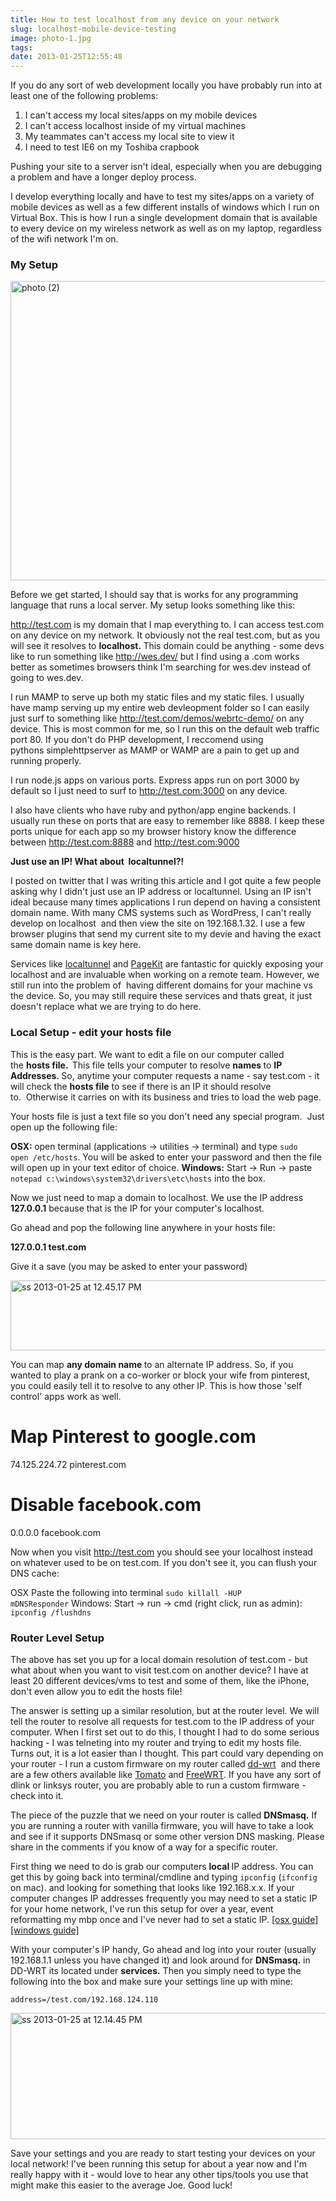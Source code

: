 ```yaml
---
title: How to test localhost from any device on your network
slug: localhost-mobile-device-testing
image: photo-1.jpg
tags: 
date: 2013-01-25T12:55:48
---
```


If you do any sort of web development locally you have probably run into at least one of the following problems:

<ol>
    <li>I can't access my local sites/apps on my mobile devices</li>
    <li>I can't access localhost inside of my virtual machines</li>
    <li>My teammates can't access my local site to view it</li>
    <li>I need to test IE6 on my Toshiba crapbook</li>
</ol>

Pushing your site to a server isn't ideal, especially when you are debugging a problem and have a longer deploy process.

I develop everything locally and have to test my sites/apps on a variety of mobile devices as well as a few different installs of windows which I run on Virtual Box. This is how I run a single development domain that is available to every device on my wireless network as well as on my laptop, regardless of the wifi network I'm on.

<!--more-->

<h3>My Setup</h3>

<img class="size-large wp-image-743 alignleft" src="photo-2-650x487.jpg" alt="photo (2)" width="640" height="479" />

Before we get started, I should say that is works for any programming language that runs a local server. My setup looks something like this:

http://test.com is my domain that I map everything to. I can access test.com on any device on my network. It obviously not the real test.com, but as you will see it resolves to <strong>localhost. </strong>This domain could be anything - some devs like to run something like http://wes.dev/ but I find using a .com works better as sometimes browsers think I'm searching for wes.dev instead of going to wes.dev.

I run MAMP to serve up both my static files and my static files. I usually have mamp serving up my entire web devleopment folder so I can easily just surf to something like http://test.com/demos/webrtc-demo/ on any device. This is most common for me, so I run this on the default web traffic port 80. If you don't do PHP development, I reccomend using pythons simplehttpserver as MAMP or WAMP are a pain to get up and running properly.

I run node.js apps on various ports. Express apps run on port 3000 by default so I just need to surf to http://test.com:3000 on any device.

I also have clients who have ruby and python/app engine backends. I usually run these on ports that are easy to remember like 8888. I keep these ports unique for each app so my browser history know the difference between http://test.com:8888 and http://test.com:9000

<strong>Just use an IP! What about  localtunnel?! </strong>

I posted on twitter that I was writing this article and I got quite a few people asking why I didn't just use an IP address or localtunnel. Using an IP isn't ideal because many times applications I run depend on having a consistent domain name. With many CMS systems such as WordPress, I can't really develop on localhost  and then view the site on 192.168.1.32. I use a few browser plugins that send my current site to my devie and having the exact same domain name is key here.

Services like <a href="http://progrium.com/localtunnel/">localtunnel</a> and <a href="http://pagekite.net/">PageKit</a> are fantastic for quickly exposing your localhost and are invaluable when working on a remote team. However, we still run into the problem of  having different domains for your machine vs the device. So, you may still require these services and thats great, it just doesn't replace what we are trying to do here.

<h3>Local Setup - edit your hosts file</h3>

This is the easy part. We want to edit a file on our computer called the <strong>hosts file.  </strong>This file tells your computer to resolve <strong>names </strong>to <strong>IP Addresses. </strong>So, anytime your computer requests a name - say test.com - it will check the <strong>hosts file</strong> to see if there is an IP it should resolve to.  Otherwise it carries on with its business and tries to load the web page.

Your hosts file is just a text file so you don't need any special program.  Just open up the following file:

<strong>OSX: </strong>open terminal (applications → utilities → terminal) and type <code>sudo open /etc/hosts</code>. You will be asked to enter your password and then the file will open up in your text editor of choice.
<strong>Windows:</strong> Start → Run → paste <code>notepad c:\windows\system32\drivers\etc\hosts</code> into the box.

Now we just need to map a domain to localhost. We use the IP address <strong>127.0.0.1</strong> because that is the IP for your computer's localhost.

Go ahead and pop the following line anywhere in your hosts file:

<strong>127.0.0.1 test.com</strong>

Give it a save (you may be asked to enter your password)

<img class="aligncenter size-large wp-image-741" src="ss-2013-01-25-at-12.45.17-PM-650x114.png" alt="ss 2013-01-25 at 12.45.17 PM" width="640" height="112" />

You can map <strong>any domain name </strong>to an alternate IP address. So, if you wanted to play a prank on a co-worker or block your wife from pinterest, you could easily tell it to resolve to any other IP. This is how those 'self control' apps work as well.

<h1>Map Pinterest to google.com</h1>

74.125.224.72 pinterest.com

<h1>Disable facebook.com</h1>

0.0.0.0 facebook.com

Now when you visit http://test.com you should see your localhost instead on whatever used to be on test.com. If you don't see it, you can flush your DNS cache:

OSX Paste the following into terminal <code>sudo killall -HUP mDNSResponder</code>
Windows: Start → run → cmd (right click, run as admin): <code>ipconfig /flushdns</code>

<h3>Router Level Setup</h3>

The above has set you up for a local domain resolution of test.com - but what about when you want to visit test.com on another device? I have at least 20 different devices/vms to test and some of them, like the iPhone, don't even allow you to edit the hosts file!

The answer is setting up a similar resolution, but at the router level. We will tell the router to resolve all requests for test.com to the IP address of your computer. When I first set out to do this, I thought I had to do some serious hacking - I was telneting into my router and trying to edit my hosts file. Turns out, it is a lot easier than I thought. This part could vary depending on your router - I run a custom firmware on my router called <a href="http://www.dd-wrt.ca/site/index">dd-wrt</a>  and there are a few others available like <a href="http://www.polarcloud.com/tomato">Tomato</a> and <a href="https://freewrt.org/">FreeWRT</a>. If you have any sort of dlink or linksys router, you are probably able to run a custom firmware - check into it.

The piece of the puzzle that we need on your router is called <strong>DNSmasq.</strong> If you are running a router with vanilla firmware, you will have to take a look and see if it supports DNSmasq or some other version DNS masking. Please share in the comments if you know of a way for a specific router.

First thing we need to do is grab our computers <strong>local </strong>IP address. You can get this by going back into terminal/cmdline and typing <code>ipconfig</code> (<code>ifconfig</code> on mac). and looking for something that looks like 192.168.x.x. If your computer changes IP addresses frequently you may need to set a static IP for your home network, I've run this setup for over a year, event reformatting my mbp once and I've never had to set a static IP. <a href="http://www.howtogeek.com/howto/22161/how-to-set-up-a-static-ip-in-mac-os-x/" target="_blank" rel="noopener">[osx guide]</a> <a href="http://blog.mclaughlinsoftware.com/2009/11/26/windows-7-static-ip/" target="_blank" rel="noopener">[windows guide]</a>

With your computer's IP handy, Go ahead and log into your router (usually 192.168.1.1 unless you have changed it) and look around for <strong>DNSmasq.</strong> in DD-WRT its located under <strong>services.</strong> Then you simply need to type the following into the box and make sure your settings line up with mine:

<code>address=/test.com/192.168.124.110</code>

<img class="aligncenter size-full wp-image-737" src="ss-2013-01-25-at-12.14.45-PM.png" alt="ss 2013-01-25 at 12.14.45 PM" width="626" height="202" />

Save your settings and you are ready to start testing your devices on your local network! I've been running this setup for about a year now and I'm really happy with it - would love to hear any other tips/tools you use that might make this easier to the average Joe. Good luck!